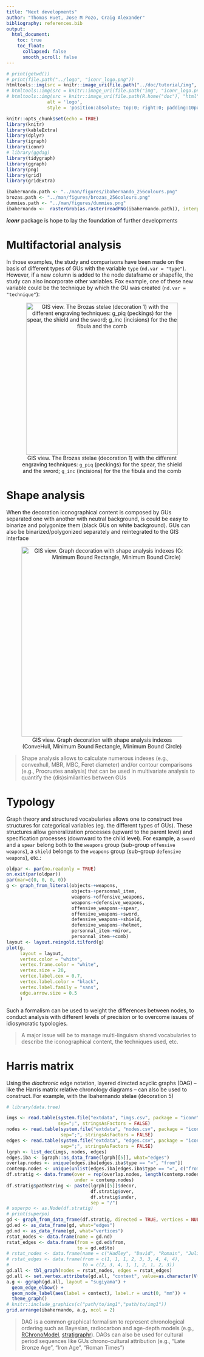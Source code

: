 ```yaml
---
title: "Next developments"
author: "Thomas Huet, Jose M Pozo, Craig Alexander"
bibliography: references.bib
output:
  html_document:
    toc: true
    toc_float:
      collapsed: false
      smooth_scroll: false
---
```


```r
# print(getwd())
# print(file.path("../logo", "iconr_logo.png"))
htmltools::img(src = knitr::image_uri(file.path("../doc/tutorial/img", "iconr_logo.png")),
# htmltools::img(src = knitr::image_uri(file.path("img", "iconr_logo.png")), 
# htmltools::img(src = knitr::image_uri(file.path(R.home("doc"), "html", "logo.jpg")), 
               alt = 'logo', 
               style = 'position:absolute; top:0; right:0; padding:10px;')
```


<style>
.figure {
   margin-top: 0px;
   margin-bottom: 40px;
}
table {
    margin-top: 0px;
    margin-bottom: 24px;
}
</style>


```r
knitr::opts_chunk$set(echo = TRUE)
library(knitr)
library(kableExtra)
library(dplyr)
library(igraph)
library(iconr)
# library(ggdag)
library(tidygraph)
library(ggraph)
library(png)
library(grid)
library(gridExtra)

ibahernando.path <- "../man/figures/ibahernando_256colours.png"
brozas.path <- "../man/figures/brozas_256colours.png"
dummies.path <- "../man/figures/dummies.png"
ibahernando <-  rasterGrob(as.raster(readPNG(ibahernando.path)), interpolate = FALSE)
```

***iconr*** package is hope to lay the foundation of further developments

# Multifactorial analysis

In those examples, the study and comparisons have been made on the basis of different types of GUs with the variable `type` (`nd.var = "type"`). However, if a new column is added to the node dataframe or shapefile, the study can also incorporate other variables. Fox example, one of these new variable could be the technique by which the GU was created (`nd.var = "technique"`): 

<center>

![GIS view. The Brozas stelae (decoration 1) with the different engraving techniques: `g_piq` (peckings) for the spear, the shield and the sword; `g_inc` (incisions) for the the fibula and the comb](`r brozas.path`){width=400px}

</center>  

# Shape analysis

When the decoration iconographical content is composed by GUs separated one with another with neutral background, is could be easy to binarize and polygonize them (black GUs on white background). GUs can also be binarized/polygonized separately and reintegrated to the GIS interface

<center>

![GIS view. Graph decoration with shape analysis indexes (ConveHull, Minimum Bound Rectangle, Minimum Bound Circle)](`r dummies.path`){width=500px}

</center>

> Shape analysis allows to calculate numerous indexes (e.g., convexhull, MBR, MBC, Feret diameter) and/or contour comparisons (e.g., Procrustes analysis) that can be used in multivariate analysis to quantify the (dis)similarities between GUs 

# Typology

Graph theory and structured vocabularies allows one to construct tree structures for categorical variables (eg. the different types of GUs). These structures allow generalization processes (upward to the parent level) and specification processes (downward to the child level). For example, a `sword` and a `spear` belong both to the `weapons` group (sub-group `offensive weapons`), a `shield` belongs to the `weapons` group (sub-group `defensive weapons`), etc.: 

```r
oldpar <- par(no.readonly = TRUE)
on.exit(par(oldpar))
par(mar=c(0, 0, 0, 0))
g <- graph_from_literal(objects-+weapons,
                        objects-+personnal_item,
                        weapons-+offensive_weapons,
                        weapons-+defensive_weapons,
                        offensive_weapons-+spear,
                        offensive_weapons-+sword,
                        defensive_weapons-+shield,
                        defensive_weapons-+helmet,
                        personnal_item-+miror,
                        personnal_item-+comb)
layout <- layout.reingold.tilford(g)
plot(g,
     layout = layout,
     vertex.color = "white",
     vertex.frame.color = "white",
     vertex.size = 20,
     vertex.label.cex = 0.7,
     vertex.label.color = "black",
     vertex.label.family = "sans",
     edge.arrow.size = 0.5
     )
```
  
Such a formalism can be used to weight the differences between nodes, to conduct analysis with different levels of precision or to overcome issues of idiosyncratic typologies.

> A major issue will be to manage multi-linguism shared vocabularies to describe the iconographical content, the techniques used, etc.

# Harris matrix

Using the *diachronic* edge notation, layered directed acyclic graphs (DAG) -- like the Harris matrix relative chronology diagrams -- can also be used to construct. For example, with the Ibahernando stelae (decoration 5)

```r
# library(data.tree)

imgs <- read.table(system.file("extdata", "imgs.csv", package = "iconr"),
                   sep=";", stringsAsFactors = FALSE)
nodes <- read.table(system.file("extdata", "nodes.csv", package = "iconr"),
                    sep=";", stringsAsFactors = FALSE)
edges <- read.table(system.file("extdata", "edges.csv", package = "iconr"),
                    sep=";", stringsAsFactors = FALSE)
lgrph <- list_dec(imgs, nodes, edges)
edges.iba <- igraph::as_data_frame(lgrph[[5]], what="edges")
overlap.nodes <- unique(edges.iba[edges.iba$type == ">", "from"])
contemp.nodes <- unique(unlist(edges.iba[edges.iba$type == "=", c("from", "to")]))
df.stratig <- data.frame(over = rep(overlap.nodes, length(contemp.nodes)),
                         under = contemp.nodes)
df.stratig$pathString <- paste(lgrph[[5]]$decor,
                               df.stratig$over, 
                               df.stratig$under, 
                               sep = "/")
# superpo <- as.Node(df.stratig)
# print(superpo)
gd <- graph_from_data_frame(df.stratig, directed = TRUE, vertices = NULL)
gd.ed <- as_data_frame(gd, what="edges")
gd.nd <- as_data_frame(gd, what="vertices")
rstat_nodes <- data.frame(name = gd.nd)
rstat_edges <- data.frame(from = gd.ed$from,
                          to = gd.ed$to)
# rstat_nodes <- data.frame(name = c("Hadley", "David", "Romain", "Julia"))
# rstat_edges <- data.frame(from = c(1, 1, 1, 2, 3, 3, 4, 4, 4),
#                           to = c(2, 3, 4, 1, 1, 2, 1, 2, 3))
gd.all <- tbl_graph(nodes = rstat_nodes, edges = rstat_edges)
gd.all <- set.vertex.attribute(gd.all, "context", value=as.character(V(gd.all)))
a.g <- ggraph(gd.all, layout = "sugiyama") +
  geom_edge_elbow() +
  geom_node_label(aes(label = context), label.r = unit(0, "mm")) +
  theme_graph()
# knitr::include_graphics(c("path/to/img1","path/to/img1"))
grid.arrange(ibahernando, a.g, ncol = 2)
```
  
> DAG is a common graphical formalism to represent chronological ordering such as Bayesian, radiocarbon and age-depth models (e.g., [RChronoModel](https://cran.r-project.org/web/packages/RChronoModel/index.html), [stratigraphr](https://stratigraphr.joeroe.io/articles/stratigraph.html)). DAGs can also be used for cultural period sequences like GUs chrono-cultural attribution (e.g., "Late Bronze Age", "Iron Age", "Roman Times")    
